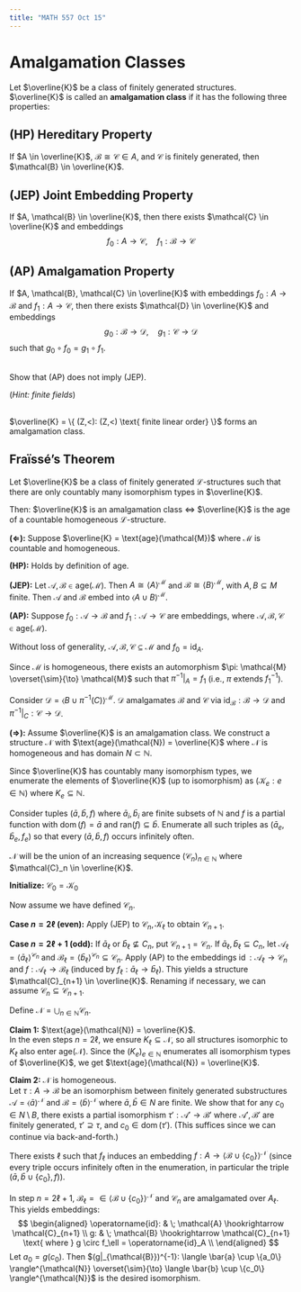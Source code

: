 ```yaml
---
title: "MATH 557 Oct 15"
---
```


# Amalgamation Classes

Let $\overline{K}$ be a class of finitely generated structures. $\overline{K}$ is called an **amalgamation class** if it has the following three properties:

::: {.callout-note icon=false}
## (HP) Hereditary Property

If $A \in \overline{K}$, $\mathcal{B} \cong \mathcal{C} \in A$, and $\mathcal{C}$ is finitely generated, then $\mathcal{B} \in \overline{K}$.
:::

::: {.callout-note icon=false}
## (JEP) Joint Embedding Property

If $A, \mathcal{B} \in \overline{K}$, then there exists $\mathcal{C} \in \overline{K}$ and embeddings 
$$f_0: A \to \mathcal{C}, \quad f_1: \mathcal{B} \to \mathcal{C}$$
:::

::: {.callout-note icon=false}
## (AP) Amalgamation Property

If $A, \mathcal{B}, \mathcal{C} \in \overline{K}$ with embeddings $f_0: A \to \mathcal{B}$ and $f_1: A \to \mathcal{C}$, then there exists $\mathcal{D} \in \overline{K}$ and embeddings 
$$g_0: \mathcal{B} \to \mathcal{D}, \quad g_1: \mathcal{C} \to \mathcal{D}$$
such that $g_0 \circ f_0 = g_1 \circ f_1$.
:::

::: {#exr-}
\
Show that (AP) does not imply (JEP).

(*Hint: finite fields*)
:::


::: {#exm-}
\
$\overline{K} = \{ (Z,<): (Z,<) \text{ finite linear order} \}$ forms an amalgamation class.
:::


## Fraïssé's Theorem

::: {#thm-fraisse-thm}
Let $\overline{K}$ be a class of finitely generated $\mathcal{L}$-structures such that there are only countably many isomorphism types in $\overline{K}$.

Then: $\overline{K}$ is an amalgamation class $\Leftrightarrow$ $\overline{K}$ is the age of a countable homogeneous $\mathcal{L}$-structure.
:::

::: {.proof}

**($\Leftarrow$):**
Suppose $\overline{K} = \text{age}(\mathcal{M})$ where $\mathcal{M}$ is countable and homogeneous.

**(HP):** Holds by definition of age.

**(JEP):** Let $\mathcal{A}, \mathcal{B} \in \text{age}(\mathcal{M})$. Then $A \cong \langle A \rangle^{\mathcal{M}}$ and $\mathcal{B} \cong \langle B \rangle^{\mathcal{M}}$, with $A,B \subseteq M$ finite. 
Then $\mathcal{A}$ and $\mathcal{B}$ embed into $\langle A \cup B \rangle^{\mathcal{M}}$.

**(AP):** Suppose $f_0: \mathcal{A} \to \mathcal{B}$ and $f_1: \mathcal{A} \to \mathcal{C}$ are embeddings, where $\mathcal{A}, \mathcal{B}, \mathcal{C} \in \text{age}(\mathcal{M})$. 

<!-- Let $\mathcal{A} = \langle A \rangle^{\mathcal{M}}$, $\mathcal{B} = \langle B \rangle^{\mathcal{M}}$, $\mathcal{C} = \langle C \rangle^{\mathcal{M}}$. -->

Without loss of generality, $\mathcal{A}, \mathcal{B}, \mathcal{C} \subseteq \mathcal{M}$ and $f_0 = \text{id}_A$.

Since $\mathcal{M}$ is homogeneous, there exists an automorphism $\pi: \mathcal{M} \overset{\sim}{\to} \mathcal{M}$ such that $\pi^{-1}|_A = f_1$ (i.e., $\pi$ extends $f_1^{-1}$).

Consider $\mathcal{D} = \langle B \cup \pi^{-1}(C) \rangle^{\mathcal{M}}$. $\mathcal{D}$ amalgamates $\mathcal{B}$ and $\mathcal{C}$ via $\text{id}_{\mathcal{B}}: \mathcal{B} \to \mathcal{D}$ and $\pi^{-1}|_C: \mathcal{C} \to \mathcal{D}$.
:::

**($\Rightarrow$):**
Assume $\overline{K}$ is an amalgamation class.
We construct a structure $\mathcal{N}$ with $\text{age}(\mathcal{N}) = \overline{K}$ where $\mathcal{N}$ is homogeneous and has domain $N \subset \mathbb{N}$.

Since $\overline{K}$ has countably many isomorphism types, we enumerate the elements of $\overline{K}$ (up to isomorphism) as $(\mathcal{K}_e: e \in \mathbb{N})$ where $K_e \subseteq \mathbb{N}$.

Consider tuples $(\bar{a}, \bar{b}, f)$ where $\bar{a}_i, \bar{b}_i$ are finite subsets of $\mathbb{N}$ and $f$ is a partial function with $\operatorname{dom}(f) = \bar{a}$ and $\text{ran}(f) \subseteq \bar{b}$.
Enumerate all such triples as $(\bar{a}_e, \bar{b}_e, f_e)$ so that every $(\bar{a}, \bar{b}, f)$ occurs infinitely often.

$\mathcal{N}$ will be the union of an increasing sequence $(\mathcal{C}_n)_{n \in \mathbb{N}}$ where $\mathcal{C}_n \in \overline{K}$.

**Initialize:** $\mathcal{C}_0 = \mathcal{K}_0$

Now assume we have defined $\mathcal{C}_n$.

**Case $n = 2\ell$ (even):**
Apply (JEP) to $\mathcal{C}_n, \mathcal{K}_\ell$ to obtain $\mathcal{C}_{n+1}$.

**Case $n = 2\ell + 1$ (odd):**
If $\bar{a}_\ell$ or $\bar{b}_\ell \nsubseteq C_n$, put $\mathcal{C}_{n+1} = \mathcal{C}_n$. If $\bar{a}_\ell, \bar{b}_\ell \subseteq C_n$, let $\mathcal{A}_\ell = \langle \bar{a}_\ell \rangle^{\mathcal{C}_n}$ and $\mathcal{B}_\ell = \langle \bar{b}_\ell \rangle^{\mathcal{C}_n} \subseteq \mathcal{C}_n$.
Apply (AP) to the embeddings $\operatorname{id}: \mathcal{A}_\ell \to \mathcal{C}_n$
and $f: \mathcal{A}_\ell \to \mathcal{B}_\ell$ (induced by $f_\ell: \bar{a}_\ell \to \bar{b}_\ell$). This yields a structure $\mathcal{C}_{n+1} \in \overline{K}$.
Renaming if necessary, we can assume $\mathcal{C}_n \subseteq \mathcal{C}_{n+1}$.

Define $\mathcal{N} = \bigcup_{n \in \mathbb{N}} \mathcal{C}_n$.


**Claim 1:** $\text{age}(\mathcal{N}) = \overline{K}$.\
In the even steps $n = 2\ell$, we ensure $K_\ell \subseteq \mathcal{N}$, so all  structures isomorphic to $K_\ell$ also enter $\text{age}(\mathcal{N})$.
Since the $(K_e)_{e \in \mathbb{N}}$ enumerates all isomorphism types of $\overline{K}$, we get $\text{age}(\mathcal{N}) = \overline{K}$.

**Claim 2:** $\mathcal{N}$ is homogeneous.\
Let $\tau: A \to \mathcal{B}$ be an isomorphism between finitely generated substructures $\mathcal{A} = \langle \bar{a} \rangle^{\mathcal{N}}$ and $\mathcal{B} = \langle \bar{b} \rangle^{\mathcal{N}}$ where $\bar{a}, \bar{b} \in N$ are finite.
We show that for any $c_0 \in N \setminus B$, there exists a partial isomorphism $\tau': \mathcal{A}' \to \mathcal{B}'$ where $\mathcal{A}', \mathcal{B}'$ are finitely generated, $\tau' \supseteq \tau$, and $c_0 \in \operatorname{dom}(\tau')$.
(This suffices since we can continue via back-and-forth.)

There exists $\ell$ such that $f_\ell$ induces an embedding $f: A \to \langle \mathcal{B} \cup \{c_0\} \rangle^{\mathcal{N}}$ (since every triple occurs infinitely often in the enumeration, in particular the triple $(\bar{a}, \bar{b} \cup \{c_0\}, f)$).

In step $n = 2\ell + 1$, $\mathcal{B}_\ell =  \in \langle \mathcal{B} \cup \{c_0\} \rangle^{\mathcal{N}}$ and $\mathcal{C}_n$ are amalgamated over $A_\ell$.
This yields embeddings:
$$
\begin{aligned}
\operatorname{id}: & \;  \mathcal{A} \hookrightarrow \mathcal{C}_{n+1} \\
 g: & \; \mathcal{B} \hookrightarrow \mathcal{C}_{n+1}  \text{ where } g \circ f_\ell = \operatorname{id}_A \\
\end{aligned}
$$
Let $a_0 = g(c_0)$. Then $(g|_{\mathcal{B}})^{-1}: \langle \bar{a} \cup \{a_0\} \rangle^{\mathcal{N}} \overset{\sim}{\to} \langle \bar{b} \cup \{c_0\} \rangle^{\mathcal{N}}$ is the desired isomorphism. 
